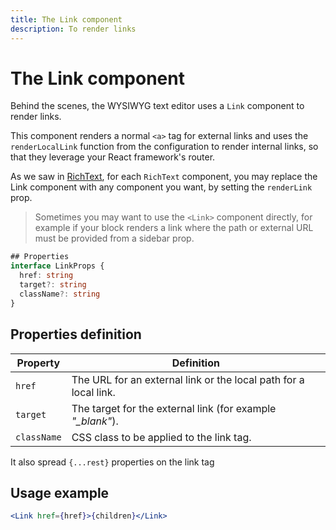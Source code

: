 ```yaml
---
title: The Link component
description: To render links
---
```


# The Link component

Behind the scenes, the WYSIWYG text editor uses a `Link` component to render links.

This component renders a normal `<a>` tag for external links and uses the `renderLocalLink` function from the configuration to render internal links, so that they leverage your React framework's router.

As we saw in [RichText](rich-text), for each `RichText` component, you may replace the Link component with any component you want, by setting the `renderLink` prop.

> Sometimes you may want to use the `<Link>` component directly, for example if your block renders a link where the path or external URL must be provided from a sidebar prop.

```ts
## Properties
interface LinkProps {
  href: string
  target?: string
  className?: string
}
```

## Properties definition

| Property    | Definition                                                       |
| ----------- | ---------------------------------------------------------------- |
| `href`      | The URL for an external link or the local path for a local link. |
| `target`    | The target for the external link (for example _"\_blank"_).      |
| `className` | CSS class to be applied to the link tag.                         |

It also spread `{...rest}` properties on the link tag

## Usage example

```jsx
<Link href={href}>{children}</Link>
```
